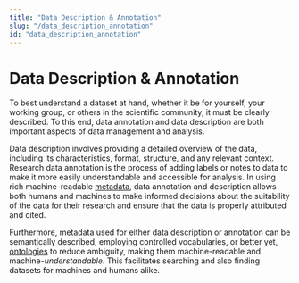 ```yaml
---
title: "Data Description & Annotation"
slug: "/data_description_annotation"
id: "data_description_annotation"
---
```


# Data Description & Annotation

To best understand a dataset at hand, whether it be for yourself, your working group, or others in the scientific community, it must be clearly described. To this end, data annotation and data description are both important aspects of data management and analysis. 

Data description involves providing a detailed overview of the data, including its characteristics, format, structure, and any relevant context. Research data annotation is the process of adding labels or notes to data to make it more easily understandable and accessible for analysis. In using rich machine-readable [metadata](docs/metadata), data annotation and description allows both humans and machines to make informed decisions about the suitability of the data for their research and ensure that the data is properly attributed and cited.

Furthermore, metadata used for either data description or annotation can be semantically described, employing controlled vocabularies, or better yet, [ontologies](/docs/ontology) to reduce ambiguity, making them machine-readable and machine-*understandable*. This facilitates searching and also finding datasets for machines and humans alike.